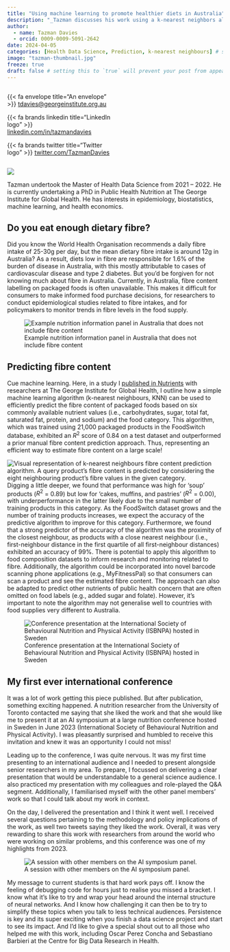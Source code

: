 ```yaml
---
title: "Using machine learning to promote healthier diets in Australia"
description: "_Tazman discusses his work using a k-nearest neighbors algorithm to predict fiber content from nutrition information labels._"
author:
  - name: Tazman Davies
  - orcid: 0009-0009-5091-2642
date: 2024-04-05
categories: [Health Data Science, Prediction, k-nearest neighbours] # self-defined categories
image: "tazman-thumbnail.jpg"
freeze: true
draft: false # setting this to `true` will prevent your post from appearing on your listing page until you're ready!
---
```


<div style="display:grid; grid-template-columns: 1fr 1fr;">

<div>

::: author-meta-content
{{< fa envelope title="An envelope" >}} <a href="mailto:tdavies@georgeinstitute.org.au">tdavies@georgeinstitute.org.au</a>
:::

::: author-meta-content
{{< fa brands linkedin title="LinkedIn logo" >}} <a href="https://www.linkedin.com/in/tazmandavies">linkedin.com/in/tazmandavies</a>
:::

::: author-meta-content
{{< fa brands twitter title="Twitter logo" >}} <a href="https://twitter.com/TazmanDavies">twitter.com/TazmanDavies</a>
:::

</div>


</div>

::: aside 

::: {.oval-border}
![](tazman-thumbnail.jpg)
:::

Tazman undertook the Master of Health Data Science from 2021 – 2022. He is currently undertaking a PhD in Public Health Nutrition at The George Institute for Global Health. He has interests in epidemiology, biostatistics, machine learning, and health economics.

:::

## Do you eat enough dietary fibre? 

Did you know the World Health Organisation recommends a daily fibre intake of 25-30g per day, but the mean dietary fibre intake is around 12g in Australia? As a result, diets low in fibre are responsible for 1.6% of the burden of disease in Australia, with this mostly attributable to cases of cardiovascular disease and type 2 diabetes. 
But you’d be forgiven for not knowing much about fibre in Australia. Currently, in Australia, fibre content labelling on packaged foods is often unavailable. This makes it difficult for consumers to make informed food purchase decisions, for researchers to conduct epidemiological studies related to fibre intakes, and for policymakers to monitor trends in fibre levels in the food supply. 

![Example nutrition information panel in Australia that does not include fibre content](nutrition-information.png)

## Predicting fibre content
Cue machine learning. Here, in a study I [published in Nutrients](https://www.mdpi.com/2072-6643/13/9/3195) with researchers at The George Institute for Global Health, I outline how a simple machine learning algorithm (k-nearest neighbours, KNN) can be used to efficiently predict the fibre content of packaged foods based on six commonly available nutrient values (i.e., carbohydrates, sugar, total fat, saturated fat, protein, and sodium) and the food category. This algorithm, which was trained using 21,000 packaged products in the FoodSwitch database, exhibited an $R^2$ score of 0.84 on a test dataset and outperformed a prior manual fibre content prediction approach. Thus, representing an efficient way to estimate fibre content on a large scale!

![Visual representation of k-nearest neighbours fibre content prediction algorithm. A query product’s fibre content is predicted by considering the eight neighbouring product’s fibre values in the given category.](fibre-content.png)
Digging a little deeper, we found that performance was high for ‘soup’ products ($R^2$ = 0.89) but low for ‘cakes, muffins, and pastries’ ($R^2$ = 0.00), with underperformance in the latter likely due to the small number of training products in this category. As the FoodSwitch dataset grows and the number of training products increases, we expect the accuracy of the predictive algorithm to improve for this category. Furthermore, we found that a strong predictor of the accuracy of the algorithm was the proximity of the closest neighbour, as products with a close nearest neighbour (i.e., first-neighbour distance in the first quartile of all first-neighbour distances) exhibited an accuracy of 99%.
There is potential to apply this algorithm to food composition datasets to inform research and monitoring related to fibre. Additionally, the algorithm could be incorporated into novel barcode scanning phone applications (e.g., MyFitnessPal) so that consumers can scan a product and see the estimated fibre content. The approach can also be adapted to predict other nutrients of public health concern that are often omitted on food labels (e.g., added sugar and folate). However, it’s important to note the algorithm may not generalise well to countries with food supplies very different to Australia.  


![Conference presentation at the International Society of Behavioural Nutrition and Physical Activity (ISBNPA) hosted in Sweden](presentation.jpg)

## My first ever international conference

It was a lot of work getting this piece published. But after publication, something exciting happened. A nutrition researcher from the University of Toronto contacted me saying that she liked the work and that she would like me to present it at an AI symposium at a large nutrition conference hosted in Sweden in June 2023 (International Society of Behavioural Nutrition and Physical Activity). I was pleasantly surprised and humbled to receive this invitation and knew it was an opportunity I could not miss!

Leading up to the conference, I was quite nervous. It was my first time presenting to an international audience and I needed to present alongside senior researchers in my area. To prepare, I focussed on delivering a clear presentation that would be understandable to a general science audience. I also practiced my presentation with my colleagues and role-played the Q&A segment. Additionally, I familiarised myself with the other panel members’ work so that I could talk about my work in context.

On the day, I delivered the presentation and I think it went well. I received several questions pertaining to the methodology and policy implications of the work, as well two tweets saying they liked the work. Overall, it was very rewarding to share this work with researchers from around the world who were working on similar problems, and this conference was one of my highlights from 2023. 

![A session with other members on the AI symposium panel.](qanda.jpg)

My message to current students is that hard work pays off. I know the feeling of debugging code for hours just to realise you missed a bracket. I know what it’s like to try and wrap your head around the internal structure of neural networks. And I know how challenging it can then be to try to simplify these topics when you talk to less technical audiences. Persistence is key and its super exciting when you finish a data science project and start to see its impact. And I’d like to give a special shout out to all those who helped me with this work, including Oscar Perez Concha and Sebastiano Barbieri at the Centre for Big Data Research in Health. 

